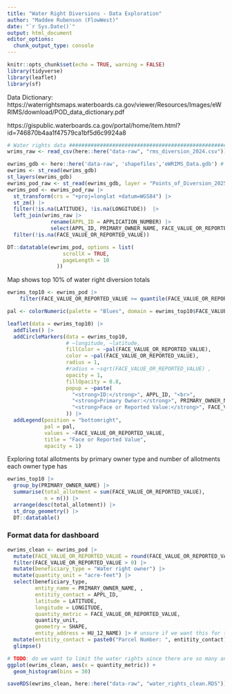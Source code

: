 ```yaml
---
title: "Water Right Diversions - Data Exploration"
author: "Maddee Rubenson (FlowWest)"
date: "`r Sys.Date()`"
output: html_document
editor_options: 
  chunk_output_type: console
---
```


```r
knitr::opts_chunk$set(echo = TRUE, warning = FALSE)
library(tidyverse)
library(leaflet)
library(sf)
```

Data Dictionary: https://waterrightsmaps.waterboards.ca.gov/viewer/Resources/Images/eWRIMS/download/POD_data_dictionary.pdf


https://gispublic.waterboards.ca.gov/portal/home/item.html?id=746870b4aa1f47579ca1bf5d6c9924a8

```r
# Water rights data ###########################################################
wrims_raw <- read_csv(here::here("data-raw", "rms_diversion_2024.csv")) # water use report for water rights

ewrims_gdb <- here::here('data-raw', 'shapefiles','eWRIMS_Data.gdb') # points of diversion map
ewrims <- st_read(ewrims_gdb) 
st_layers(ewrims_gdb)
ewrims_pod_raw <- st_read(ewrims_gdb, layer = "Points_of_Diversion_20250301")
ewrims_pod <- ewrims_pod_raw |> 
  st_transform(crs = "+proj=longlat +datum=WGS84") |> 
  st_zm() |> 
  filter(!is.na(LATITUDE), !is.na(LONGITUDE))  |> 
  left_join(wrims_raw |> 
              rename(APPL_ID = APPLICATION_NUMBER) |> 
              select(APPL_ID, PRIMARY_OWNER_NAME, FACE_VALUE_OR_REPORTED_VALUE)) |> 
  filter(!is.na(FACE_VALUE_OR_REPORTED_VALUE))
```


```r
DT::datatable(ewrims_pod, options = list(
                  scrollX = TRUE,  
                  pageLength = 10 
                ))
```

Map shows top 10% of water right diversion totals 

```r
ewrims_top10 <- ewrims_pod |> 
    filter(FACE_VALUE_OR_REPORTED_VALUE >= quantile(FACE_VALUE_OR_REPORTED_VALUE, 0.9, na.rm = TRUE))

pal <- colorNumeric(palette = "Blues", domain = ewrims_top10$FACE_VALUE_OR_REPORTED_VALUE)

leaflet(data = ewrims_top10) |> 
  addTiles() |> 
  addCircleMarkers(data = ewrims_top10,
                   # ~longitude, ~latitude,
                   fillColor = ~pal(FACE_VALUE_OR_REPORTED_VALUE),
                   color = ~pal(FACE_VALUE_OR_REPORTED_VALUE),
                   radius = 1,
                   #radius = ~sqrt(FACE_VALUE_OR_REPORTED_VALUE) ,
                   opacity = 1, 
                   fillOpacity = 0.8,
                   popup = ~paste(
                     "<strong>ID:</strong>", APPL_ID, "<br>",
                     "<strong>Primary Owner:</strong>", PRIMARY_OWNER_NAME, "<br>",
                     "<strong>Face or Reported Value:</strong>", FACE_VALUE_OR_REPORTED_VALUE
                   )) |> 
  addLegend(position = "bottomright", 
            pal = pal, 
            values = ~FACE_VALUE_OR_REPORTED_VALUE, 
            title = "Face or Reported Value", 
            opacity = 1)


```

Exploring total allotments by primary owner type and number of allotments each owner type has

```r
ewrims_top10 |> 
  group_by(PRIMARY_OWNER_NAME) |> 
  summarise(total_allotment = sum(FACE_VALUE_OR_REPORTED_VALUE),
            n = n()) |> 
  arrange(desc(total_allotment)) |> 
  st_drop_geometry() |> 
  DT::datatable()

```

### Format data for dashboard 

```r
ewrims_clean <- ewrims_pod |> 
  mutate(FACE_VALUE_OR_REPORTED_VALUE = round(FACE_VALUE_OR_REPORTED_VALUE, 0)) |> 
  filter(FACE_VALUE_OR_REPORTED_VALUE > 0) |> 
  mutate(beneficiary_type = "Water right owner") |> 
  mutate(quantity_unit = "acre-feet") |> 
  select(beneficiary_type, 
         entity_name = PRIMARY_OWNER_NAME, , 
         entitity_contact = APPL_ID,
         latitude = LATITUDE, 
         longitude = LONGITUDE,
         quantity_metric = FACE_VALUE_OR_REPORTED_VALUE, 
         quantity_unit,
         geometry = SHAPE, 
         entity_address = HU_12_NAME) |> # unsure if we want this for the address, but it's the closest I can think of   
  mutate(entitity_contact = paste0("Parcel Number: ", entitity_contact)) |> 
  glimpse()

# TODO: do we want to limit the water rights since there are so many and small (median 48)
ggplot(ewrims_clean, aes(x = quantity_metric)) + 
  geom_histogram(bins = 30)

saveRDS(ewrims_clean, here::here("data-raw", "water_rights_clean.RDS"))

```

